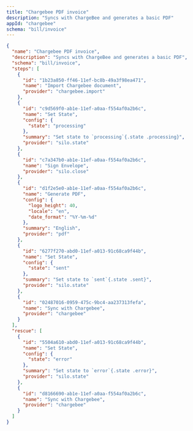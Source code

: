 ```yaml
---
title: "Chargebee PDF invoice"
description: "Syncs with ChargeBee and generates a basic PDF"
appId: "chargebee"
schema: "bill/invoice"
---
```


```json Example Chargebee PDF invoice workflow with states expandable
{
  "name": "Chargebee PDF invoice",
  "description": "Syncs with ChargeBee and generates a basic PDF",
  "schema": "bill/invoice",
  "steps": [
    {
      "id": "1b23a850-ff46-11ef-bc8b-49a3f98ea471",
      "name": "Import Chargebee document",
      "provider": "chargebee.import"
    },
    {
      "id": "c9d569f0-ab1e-11ef-a0aa-f554af0a2b6c",
      "name": "Set State",
      "config": {
        "state": "processing"
      },
      "summary": "Set state to `processing`{.state .processing}",
      "provider": "silo.state"
    },
    {
      "id": "c7a347b0-ab1e-11ef-a0aa-f554af0a2b6c",
      "name": "Sign Envelope",
      "provider": "silo.close"
    },
    {
      "id": "d1f2e5e0-ab1e-11ef-a0aa-f554af0a2b6c",
      "name": "Generate PDF",
      "config": {
        "logo_height": 40,
        "locale": "en",
        "date_format": "%Y-%m-%d"
      },
      "summary": "English",
      "provider": "pdf"
    },
    {
      "id": "6277f270-abd0-11ef-a013-91c68ca9f44b",
      "name": "Set State",
      "config": {
        "state": "sent"
      },
      "summary": "Set state to `sent`{.state .sent}",
      "provider": "silo.state"
    },
    {
      "id": "02487016-0959-475c-9bc4-aa237313fefa",
      "name": "Sync with Chargebee",
      "provider": "chargebee"
    }
  ],
  "rescue": [
    {
      "id": "5504a610-abd0-11ef-a013-91c68ca9f44b",
      "name": "Set State",
      "config": {
        "state": "error"
      },
      "summary": "Set state to `error`{.state .error}",
      "provider": "silo.state"
    },
    {
      "id": "d8166690-ab1e-11ef-a0aa-f554af0a2b6c",
      "name": "Sync with Chargebee",
      "provider": "chargebee"
    }
  ]
}

```